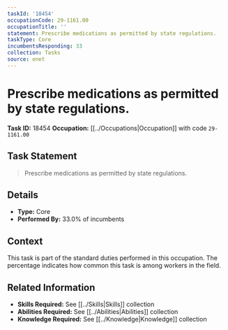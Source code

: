 ```yaml
---
taskId: '18454'
occupationCode: 29-1161.00
occupationTitle: ''
statement: Prescribe medications as permitted by state regulations.
taskType: Core
incumbentsResponding: 33
collection: Tasks
source: onet
---
```

# Prescribe medications as permitted by state regulations.

**Task ID:** 18454
**Occupation:** [[../Occupations|Occupation]] with code `29-1161.00`

## Task Statement

> Prescribe medications as permitted by state regulations.

## Details

- **Type:** Core
- **Performed By:** 33.0% of incumbents

## Context

This task is part of the standard duties performed in this occupation. The percentage indicates how common this task is among workers in the field.

## Related Information

- **Skills Required:** See [[../Skills|Skills]] collection
- **Abilities Required:** See [[../Abilities|Abilities]] collection
- **Knowledge Required:** See [[../Knowledge|Knowledge]] collection
